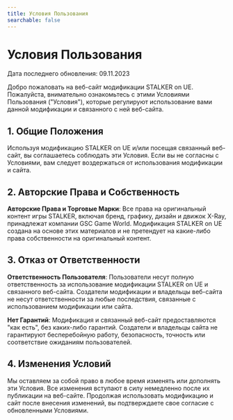 ```yaml
---
title: Условия Пользования
searchable: false
---
```


# Условия Пользования

Дата последнего обновления: 09.11.2023

Добро пожаловать на веб-сайт модификации STALKER on UE. Пожалуйста, внимательно ознакомьтесь с этими Условиями Пользования ("Условия"), которые регулируют использование вами данной модификации и связанного с ней веб-сайта.

## 1. Общие Положения

Используя модификацию STALKER on UE и/или посещая связанный веб-сайт, вы соглашаетесь соблюдать эти Условия. Если вы не согласны с Условиями, вам следует воздержаться от использования модификации и сайта.

## 2. Авторские Права и Собственность

**Авторские Права и Торговые Марки**: Все права на оригинальный контент игры STALKER, включая бренд, графику, дизайн и движок X-Ray, принадлежат компании GSC Game World. Модификация STALKER on UE создана на основе этих материалов и не претендует на какие-либо права собственности на оригинальный контент.

## 3. Отказ от Ответственности

**Ответственность Пользователя**: Пользователи несут полную ответственность за использование модификации STALKER on UE и связанного веб-сайта. Создатели модификации и владельцы веб-сайта не несут ответственности за любые последствия, связанные с использованием модификации или сайта.

**Нет Гарантий**: Модификация и связанный веб-сайт предоставляются "как есть", без каких-либо гарантий. Создатели и владельцы сайта не гарантируют бесперебойную работу, безопасность, точность или соответствие ожиданиям пользователей.

## 4. Изменения Условий

Мы оставляем за собой право в любое время изменять или дополнять эти Условия. Все изменения вступают в силу немедленно после их публикации на веб-сайте. Продолжая использовать модификацию и сайт после внесения изменений, вы подтверждаете свое согласие с обновленными Условиями.
